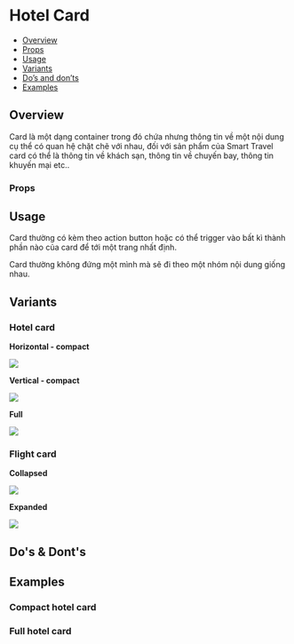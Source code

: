 
<Meta of={Stories} />

# Hotel Card

- [Overview](#overview)
- [Props](#props)
- [Usage](#usage)
- [Variants](#variants)
- [Do’s and don’ts](#dos--donts)
- [Examples](#examples)

## Overview

Card là một dạng container trong đó chứa nhưng thông tin về một nội dung
cụ thể có quan hệ chặt chẽ với nhau, đối với sản phẩm của Smart Travel
card có thể là thông tin về khách sạn, thông tin về chuyến bay, thông
tin khuyến mại etc..

<Canvas of={Stories.Default} />

### Props

<Controls of={Stories.Default} />

## Usage

Card thường có kèm theo action button hoặc có thể trigger vào bất kì
thành phần nào của card để tới một trang nhất định.

Card thường không đứng một mình mà sẽ đi theo một nhóm nội dung giống
nhau.

## Variants

### Hotel card

**Horizontal - compact**

<img src="/src/assets/media/image187.png" />

**Vertical - compact**

<img src="/src/assets/media/image188.png" />

**Full**

<img src="/src/assets/media/image189.png" />

### Flight card

**Collapsed**

<img src="/src/assets/media/image190.png" />

**Expanded**

<img src="/src/assets/media/image191.png" />

## Do's & Dont's

## Examples

### Compact hotel card

<Canvas of={Stories.Compact} />

### Full hotel card

<Canvas of={Stories.Full} />
